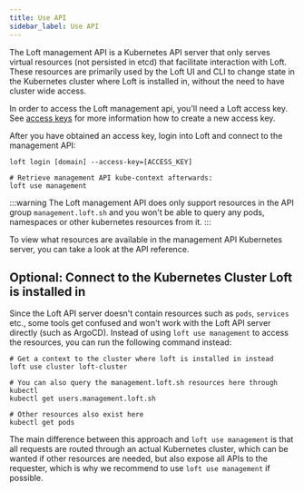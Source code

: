 ```yaml
---
title: Use API
sidebar_label: Use API
---
```


The Loft management API is a Kubernetes API server that only serves virtual resources (not persisted in etcd) that facilitate interaction with Loft.
These resources are primarily used by the Loft UI and CLI to change state in the Kubernetes cluster where Loft is installed in, without the need to have cluster wide access.

In order to access the Loft management api, you'll need a Loft access key. See [access keys](./authentication.mdx) for more information how to create a new access key.

After you have obtained an access key, login into Loft and connect to the management API:

```
loft login [domain] --access-key=[ACCESS_KEY]

# Retrieve management API kube-context afterwards:
loft use management
```

:::warning
The Loft management API does only support resources in the API group `management.loft.sh` and you won't be able to query any pods, namespaces or other kubernetes resources from it.
:::

To view what resources are available in the management API Kubernetes server, you can take a look at the API reference.

## Optional: Connect to the Kubernetes Cluster Loft is installed in

Since the Loft API server doesn't contain resources such as `pods`, `services` etc., some tools get confused and won't work with the Loft API server directly (such as ArgoCD). Instead of using `loft use management` to access the resources, you can run the following command instead:

```
# Get a context to the cluster where loft is installed in instead
loft use cluster loft-cluster

# You can also query the management.loft.sh resources here through kubectl
kubectl get users.management.loft.sh

# Other resources also exist here
kubectl get pods
```

The main difference between this approach and `loft use management` is that all requests are routed through an actual Kubernetes cluster, which can be wanted if other resources are needed, but also expose all APIs to the requester, which is why we recommend to use `loft use management` if possible.

